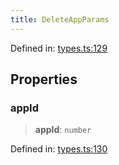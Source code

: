 ```yaml
---
title: DeleteAppParams
---
```


Defined in: [types.ts:129](https://github.com/LIT-Protocol/Vincent/blob/1ec4d670031700c70e1e2ba1640f87d4b5f07fe8/packages/libs/contracts-sdk/src/types.ts#L129)

## Properties

### appId

> **appId**: `number`

Defined in: [types.ts:130](https://github.com/LIT-Protocol/Vincent/blob/1ec4d670031700c70e1e2ba1640f87d4b5f07fe8/packages/libs/contracts-sdk/src/types.ts#L130)
